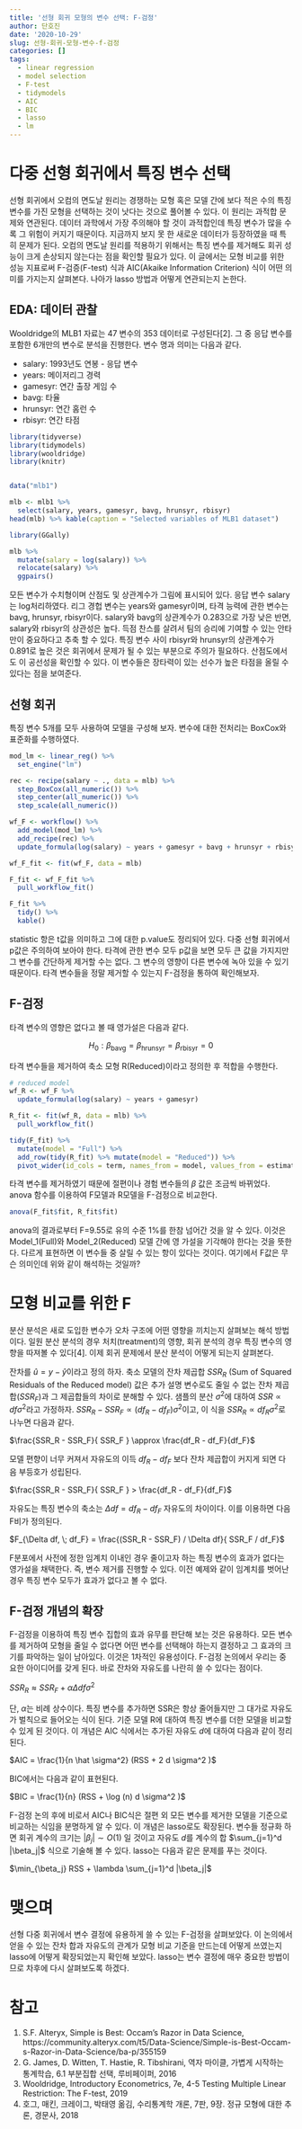 ```yaml
---
title: '선형 회귀 모형의 변수 선택: F-검정'
author: 단호진
date: '2020-10-29'
slug: 선형-회귀-모형-변수-f-검정
categories: []
tags:
  - linear regression
  - model selection
  - F-test
  - tidymodels
  - AIC
  - BIC
  - lasso
  - lm
---
```



# 다중 선형 회귀에서 특징 변수 선택

선형 회귀에서 오컴의 면도날 원리는 경쟁하는 모형 혹은 모델 간에 보다 적은 수의 특징 변수를 가진 모형을 선택하는 것이 낫다는 것으로 풀어볼 수 있다. 이 원리는 과적합 문제와 연관된다. 데이터 과학에서 가장 주의해야 할 것이 과적합인데 특징 변수가 많을 수록 그 위험이 커지기 때문이다. 지금까지 보지 못 한 새로운 데이터가 등장하였을 때 특히 문제가 된다. 오컴의 면도날 원리를 적용하기 위해서는 특징 변수를 제거해도  회귀 성능이 크게 손상되지 않는다는 점을 확인할 필요가 있다. 이 글에서는 모형 비교를 위한 성능 지표로써 F-검증(F-test) 식과 AIC(Akaike Information Criterion) 식이 어떤 의미를 가지는지 살펴본다. 나아가 lasso 방법과 어떻게 연관되는지 논한다.

## EDA: 데이터 관찰

Wooldridge의 MLB1 자료는 47 변수의 353 데이터로 구성된다[2]. 그 중 응답 변수를 포함한 6개만의 변수로 분석을 진행한다. 변수 명과 의미는 다음과 같다.

* salary: 1993년도 연봉 - 응답 변수
* years: 메이저리그 경력
* gamesyr: 연간 출장 게임 수
* bavg: 타율
* hrunsyr: 연간 홈런 수
* rbisyr: 연간 타점



```r
library(tidyverse)
library(tidymodels)
library(wooldridge)
library(knitr)


data("mlb1")

mlb <- mlb1 %>%
  select(salary, years, gamesyr, bavg, hrunsyr, rbisyr)
head(mlb) %>% kable(caption = "Selected variables of MLB1 dataset")
```


```r
library(GGally)

mlb %>%
  mutate(salary = log(salary)) %>%
  relocate(salary) %>%
  ggpairs()
```


모든 변수가 수치형이며 산점도 및 상관계수가 그림에 표시되어 있다. 응답 변수 salary는 log처리하였다. 리그 경헙 변수는 years와 gamesyr이며, 타격 능력에 관한 변수는 bavg, hrunsyr, rbisyr이다. salary와 bavg의 상관계수가 0.283으로 가장 낮은 반면, salary와 rbisyr의 상관성은 높다. 득점 찬스를 살려서 팀의 승리에 기여할 수 있는 안타만이 중요하다고 추축 할 수 있다. 특징 변수 사이 rbisyr와 hrunsyr의 상관계수가 0.891로 높은 것은 회귀에서 문제가 될 수 있는 부분으로 주의가 필요하다. 산점도에서도 이 공선성을 확인할 수 있다. 이 변수들은 장타력이 있는 선수가 높은 타점을 올릴 수 있다는 점을 보여준다.


## 선형 회귀

특징 변수 5개를 모두 사용하여 모델을 구성해 보자. 변수에 대한 전처리는 BoxCox와 표준화를 수행하였다.


```r
mod_lm <- linear_reg() %>%
  set_engine("lm")

rec <- recipe(salary ~ ., data = mlb) %>%
  step_BoxCox(all_numeric()) %>%
  step_center(all_numeric()) %>%
  step_scale(all_numeric())

wf_F <- workflow() %>%
  add_model(mod_lm) %>%
  add_recipe(rec) %>%
  update_formula(log(salary) ~ years + gamesyr + bavg + hrunsyr + rbisyr)

wf_F_fit <- fit(wf_F, data = mlb)

F_fit <- wf_F_fit %>%
  pull_workflow_fit()

F_fit %>%
  tidy() %>%
  kable()
```

statistic 항은 t값을 의미하고 그에 대한 p.value도 정리되어 있다. 다중 선형 회귀에서 p값은 주의하여 보아야 한다. 타격에 관한 변수 모두 p값을 보면 모두 큰 값을 가지지만 그 변수를 간단하게 제거할 수는 없다. 그 변수의 영향이 다른 변수에 녹아 있을 수 있기 때문이다. 타격 변수들을 정말 제거할 수 있는지 F-검정을 통하여 확인해보자. 

## F-검정

타격 변수의 영향은 없다고 볼 때 영가설은 다음과 같다. 

$$H_0: \beta_{\text{bavg}} = \beta_{\text{hrunsyr}} = \beta_{\text{rbisyr}} = 0$$

타격 변수들을 제거하여 축소 모형 R(Reduced)이라고 정의한 후 적합을 수행한다.


```r
# reduced model
wf_R <- wf_F %>%
  update_formula(log(salary) ~ years + gamesyr)

R_fit <- fit(wf_R, data = mlb) %>%
  pull_workflow_fit()

tidy(F_fit) %>%
  mutate(model = "Full") %>%
  add_row(tidy(R_fit) %>% mutate(model = "Reduced")) %>%
  pivot_wider(id_cols = term, names_from = model, values_from = estimate) %>% kable()
```

타격 변수를 제거하였기 때문에 절편이나 경험 변수들의 $\beta$ 값은 조금씩 바뀌었다. anova 함수를 이용하여 F모델과 R모델을 F-검정으로 비교한다.


```r
anova(F_fit$fit, R_fit$fit)
```

anova의 결과로부터 F=9.55로 유의 수준 1%를 한참 넘어간 것을 알 수 있다. 이것은 Model_1(Full)와 Model_2(Reduced) 모델 간에 영 가설을 기각해야 한다는 것을 뜻한다. 다르게 표현하면 이 변수들 중 살릴 수 있는 항이 있다는 것이다. 여기에서 F값은 무슨 의미인데 위와 같이 해석하는 것일까?

# 모형 비교를 위한 F

분산 분석은 새로 도입한 변수가 오차 구조에 어떤 영향을 끼치는지 살펴보는 해석 방법이다. 일원 분산 분석의 경우 처치(treatment)의 영향, 회귀 분석의 경우 특징 변수의 영향을 따져볼 수 있다[4]. 이제 회귀 문제에서 분산 분석이 어떻게 되는지 살펴본다.

잔차를 $\hat u = y - \hat y$이라고 정의 하자. 축소 모델의 잔차 제곱합 $SSR_R$ (Sum of Squared Residuals of the Reduced model) 값은 추가 설명 변수로도 줄일 수 없는 잔차 제곱합($SSR_F$)과 그 제곱합들의 차이로 분해할 수 있다. 샘플의 분산 $\sigma^2$에 대하여 $SSR \propto df \sigma^2$라고 가정하자. $SSR_R - SSR_F \propto (df_R - df_F) \sigma^2$이고, 이 식을 $SSR_R \propto df_R \sigma^2$로 나누면 다음과 같다.

$\frac{SSR_R - SSR_F}{ SSR_F } \approx \frac{df_R - df_F}{df_F}$

모델 편향이 너무 커져서 자유도의 이득 $df_R - df_F$ 보다 잔차 제곱합이 커지게 되면 다음 부등호가 성립된다.

$\frac{SSR_R - SSR_F}{ SSR_F } > \frac{df_R - df_F}{df_F}$

자유도는 특징 변수의 축소는 $\Delta df = df_R - df_F$ 자유도의 차이이다. 이를 이용하면 다음 F비가 정의된다.

$F_{\Delta df, \; df_F} = \frac{(SSR_R - SSR_F) / \Delta df}{ SSR_F / df_F}$

F분포에서 사전에 정한 임계치 이내인 경우 줄이고자 하는 특징 변수의 효과가 없다는 영가설을 채택한다. 즉, 변수 제거를 진행할 수 있다. 이전 예제와 같이 임계치를 벗어난 경우 특징 변수 모두가 효과가 없다고 볼 수 없다. 

## F-검정 개념의 확장

F-검정을 이용하여 특징 변수 집합의 효과 유무를 판단해 보는 것은 유용하다. 모든 변수를 제거하여 모형을 줄일 수 없다면 어떤 변수를 선택해야 하는지 결정하고 그 효과의 크기를 파악하는 일이 남아있다. 이것은 1차적인 유용성이다. F-검정 논의에서 우리는 중요한 아이디어를 갖게 된다. 바로 잔차와 자유도를 나란히 쓸 수 있다는 점이다.

$SSR_R \approx SSR_F + \alpha \Delta df \sigma^2$

단, $\alpha$는 비례 상수이다. 특징 변수를 추가하면 SSR은 항상 줄어들지만 그 대가로 자유도가 벌칙으로 들어오는 식이 된다. 기준 모델 R에 대하여 특징 변수를 더한 모델을 비교할 수 있게 된 것이다. 이 개념은 AIC 식에서는 추가된 자유도 $d$에 대하여 다음과 같이 정리된다. 

$AIC = \frac{1}{n \hat \sigma^2} (RSS + 2 d \sigma^2 )$

BIC에서는 다음과 같이 표현된다. 

$BIC = \frac{1}{n} (RSS + \log (n) d \sigma^2 )$

F-검정 논의 후에 비로서 AIC나 BIC식은 절편 외 모든 변수를 제거한 모델을 기준으로 비교하는 식임을 분명하게 알 수 있다. 이 개념은 lasso로도 확장된다. 변수들 정규화 하면 회귀 계수의 크기는 $|\beta_j| \sim O(1)$ 일 것이고 자유도 $d$를 계수의 합 $\sum_{j=1}^d |\beta_j|$ 식으로 기술해 볼 수 있다. lasso는 다음과 같은 문제를 푸는 것이다.

$\min_{\beta_j} RSS + \lambda \sum_{j=1}^d |\beta_j|$

# 맺으며

선형 다중 회귀에서 변수 결정에 유용하게 쓸 수 있는 F-검정을 살펴보았다. 이 논의에서 얻을 수 있는 잔차 합과 자유도의 관계가 모형 비교 기준을 만드는데 어떻게 쓰였는지 lasso에 어떻게 확장되었는지 확인해 보았다. lasso는 변수 결정에 매우 중요한 방법이므로 차후에 다시 살펴보도록 하겠다.

# 참고

1. S.F. Alteryx, Simple is Best: Occam's Razor in Data Science,  https://community.alteryx.com/t5/Data-Science/Simple-is-Best-Occam-s-Razor-in-Data-Science/ba-p/355159
2. G. James, D. Witten, T. Hastie, R. Tibshirani, 역자 마이클, 가볍게 시작하는 통계학습, 6.1 부분집합 선택, 루비페이퍼, 2016
3. Wooldridge, Introductory Econometrics, 7e, 4-5 Testing Multiple Linear Restriction: The F-test, 2019
4. 호그, 매킨, 크레이그, 박태영 옮김, 수리통계학 개론, 7판, 9장. 정규 모형에 대한 추론, 경문사, 2018

